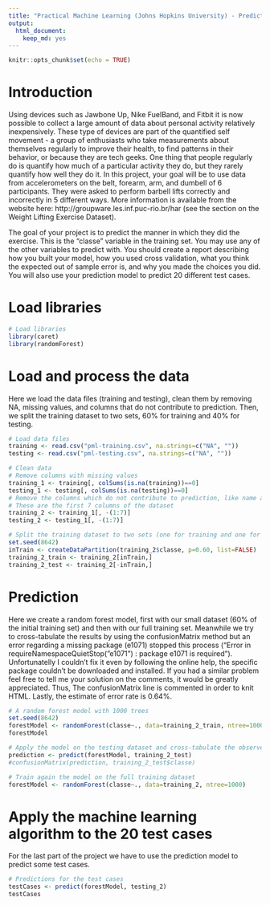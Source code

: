 ---
title: "Practical Machine Learning (Johns Hopkins University) - Prediction Assignment Writeup"
output: 
  html_document: 
    keep_md: yes
---

```{r setup, include=FALSE}
knitr::opts_chunk$set(echo = TRUE)
```
# Introduction
Using devices such as Jawbone Up, Nike FuelBand, and Fitbit it is now possible to collect a large amount of data about personal activity relatively inexpensively. These type of devices are part of the quantified self movement - a group of enthusiasts who take measurements about themselves regularly to improve their health, to find patterns in their behavior, or because they are tech geeks. One thing that people regularly do is quantify how much of a particular activity they do, but they rarely quantify how well they do it. In this project, your goal will be to use data from accelerometers on the belt, forearm, arm, and dumbell of 6 participants. They were asked to perform barbell lifts correctly and incorrectly in 5 different ways. More information is available from the website here: http://groupware.les.inf.puc-rio.br/har (see the section on the Weight Lifting Exercise Dataset).

The goal of your project is to predict the manner in which they did the exercise. This is the "classe" variable in the training set. You may use any of the other variables to predict with. You should create a report describing how you built your model, how you used cross validation, what you think the expected out of sample error is, and why you made the choices you did. You will also use your prediction model to predict 20 different test cases.

# Load libraries
```{r}
# Load libraries
library(caret)
library(randomForest)
```

# Load and process the data
Here we load the data files (training and testing), clean them by removing NA,  missing values, and columns that do not contribute to prediction. Then, we split the training dataset to two sets, 60% for training and 40% for testing.
```{r}
# Load data files
training <- read.csv("pml-training.csv", na.strings=c("NA", ""))
testing <- read.csv("pml-testing.csv", na.strings=c("NA", ""))

# Clean data
# Remove columns with missing values
training_1 <- training[, colSums(is.na(training))==0]
testing_1 <- testing[, colSums(is.na(testing))==0]
# Remove the columns which do not contribute to prediction, like name and time
# These are the first 7 columns of the dataset
training_2 <- training_1[, -(1:7)]
testing_2 <- testing_1[, -(1:7)]

# Split the training dataset to two sets (one for training and one for testing)
set.seed(8642)
inTrain <- createDataPartition(training_2$classe, p=0.60, list=FALSE)
training_2_train <- training_2[inTrain,]
training_2_test <- training_2[-inTrain,]
```

# Prediction
Here we create a random forest model, first with our small dataset (60% of the initial training set) and then with our full training set. Meanwhile we try to cross-tabulate the results by using the confusionMatrix method but an error regarding a missing package (e1071) stopped this process ("Error in requireNamespaceQuietStop("e1071") : package e1071 is required"). Unfortunatelly I couldn't fix it even by following the online help, the specific package couldn't be downloaded and installed. If you had a similar problem feel free to tell me your solution on the comments, it would be greatly appreciated. Thus, The confusionMatrix line is commented in order to knit HTML. Lastly, the estimate of error rate is 0.64%.
```{r}
# A random forest model with 1000 trees
set.seed(8642)
forestModel <- randomForest(classe~., data=training_2_train, ntree=1000)
forestModel

# Apply the model on the testing dataset and cross-tabulate the observed and predicted classes using the confusionMatrix method
prediction <- predict(forestModel, training_2_test)
#confusionMatrix(prediction, training_2_test$classe)

# Train again the model on the full training dataset 
forestModel <- randomForest(classe~., data=training_2, ntree=1000)
```

# Apply the machine learning algorithm to the 20 test cases
For the last part of the project we have to use the prediction model to predict some test cases.
```{r}
# Predictions for the test cases
testCases <- predict(forestModel, testing_2)
testCases
```
